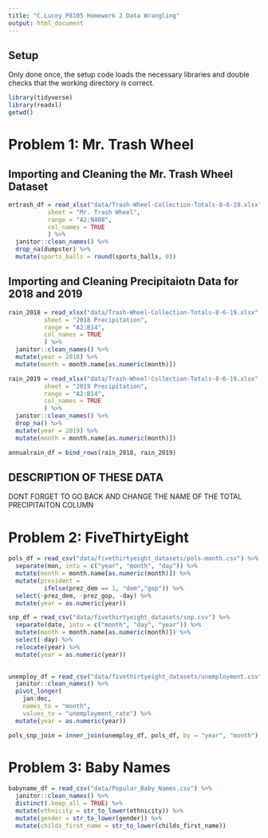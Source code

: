 ```yaml
---
title: "C.Lucey P8105 Homework 2 Data Wrangling"
output: html_document
---
```

## Setup
Only done once, the setup code loads the necessary libraries and double checks that the working directory is correct.

```r
library(tidyverse)
library(readxl)
getwd()
```
# Problem 1: Mr. Trash Wheel

## Importing and Cleaning the Mr. Trash Wheel Dataset

```r

mrtrash_df = read_xlsx("data/Trash-Wheel-Collection-Totals-8-6-19.xlsx",
           sheet = "Mr. Trash Wheel",
           range = "A2:N408",
           col_names = TRUE
           ) %>%
  janitor::clean_names() %>% 
  drop_na(dumpster) %>% 
  mutate(sports_balls = round(sports_balls, 0))

```

## Importing and Cleaning Precipitaiotn Data for 2018 and 2019

```r
rain_2018 = read_xlsx("data/Trash-Wheel-Collection-Totals-8-6-19.xlsx",
          sheet = "2018 Precipitation",
          range = "A2:B14",
          col_names = TRUE
          ) %>% 
  janitor::clean_names() %>% 
  mutate(year = 2018) %>% 
  mutate(month = month.name[as.numeric(month)])

rain_2019 = read_xlsx("data/Trash-Wheel-Collection-Totals-8-6-19.xlsx",
          sheet = "2019 Precipitation",
          range = "A2:B14",
          col_names = TRUE
          ) %>%
  janitor::clean_names() %>% 
  drop_na() %>% 
  mutate(year = 2019) %>% 
  mutate(month = month.name[as.numeric(month)])

annualrain_df = bind_rows(rain_2018, rain_2019)

```

## DESCRIPTION OF THESE DATA 

DONT FORGET TO GO BACK AND CHANGE THE NAME OF THE TOTAL PRECIPITAITON COLUMN

# Problem 2: FiveThirtyEight

```r

pols_df = read_csv("data/fivethirtyeight_datasets/pols-month.csv") %>% 
  separate(mon, into = c("year", "month", "day")) %>%
  mutate(month = month.name[as.numeric(month)]) %>% 
  mutate(president = 
          ifelse(prez_dem == 1, "dem","gop")) %>% 
  select(-prez_dem, -prez_gop, -day) %>% 
  mutate(year = as.numeric(year))

snp_df = read_csv("data/fivethirtyeight_datasets/snp.csv") %>% 
  separate(date, into = c("month", "day", "year")) %>% 
  mutate(month = month.name[as.numeric(month)]) %>% 
  select(-day) %>% 
  relocate(year) %>% 
  mutate(year = as.numeric(year))
  
```

```r

unemploy_df = read_csv("data/fivethirtyeight_datasets/unemployment.csv") %>% 
  janitor::clean_names() %>% 
  pivot_longer(
    jan:dec,
    names_to = "month",
    values_to = "unemployment_rate") %>% 
  mutate(year = as.numeric(year))
```

```r

pols_snp_join = inner_join(unemploy_df, pols_df, by = "year", "month")
```

# Problem 3: Baby Names

```r

babyname_df = read_csv("data/Popular_Baby_Names.csv") %>% 
  janitor::clean_names() %>% 
  distinct(.keep_all = TRUE) %>% 
  mutate(ethnicity = str_to_lower(ethnicity)) %>% 
  mutate(gender = str_to_lower(gender)) %>% 
  mutate(childs_first_name = str_to_lower(childs_first_name))

```

